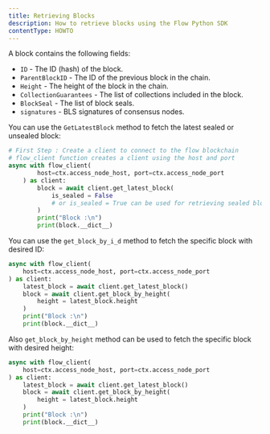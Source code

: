 ```yaml
---
title: Retrieving Blocks
description: How to retrieve blocks using the Flow Python SDK
contentType: HOWTO
---
```


A block contains the following fields:

- `ID` - The ID (hash) of the block.
- `ParentBlockID` - The ID of the previous block in the chain.
- `Height` - The height of the block in the chain.
- `CollectionGuarantees` - The list of collections included in the block.
- `BlockSeal` - The list of block seals.
- `signatures` - BLS signatures of consensus nodes.

You can use the `GetLatestBlock` method to fetch the latest sealed or unsealed block:

```python
# First Step : Create a client to connect to the flow blockchain
# flow_client function creates a client using the host and port
async with flow_client(
        host=ctx.access_node_host, port=ctx.access_node_port
    ) as client:
        block = await client.get_latest_block(
            is_sealed = False
            # or is_sealed = True can be used for retrieving sealed block
        )
        print("Block :\n")
        print(block.__dict__)
```
You can use the `get_block_by_i_d` method to fetch the specific block with desired ID:

```python
async with flow_client(
    host=ctx.access_node_host, port=ctx.access_node_port
) as client:
    latest_block = await client.get_latest_block()
    block = await client.get_block_by_height(
        height = latest_block.height
    )
    print("Block :\n")
    print(block.__dict__)
```
Also `get_block_by_height` method can be used to fetch the specific block with desired height:

```python
async with flow_client(
    host=ctx.access_node_host, port=ctx.access_node_port
) as client:
    latest_block = await client.get_latest_block()
    block = await client.get_block_by_height(
        height = latest_block.height
    )
    print("Block :\n")
    print(block.__dict__)
```